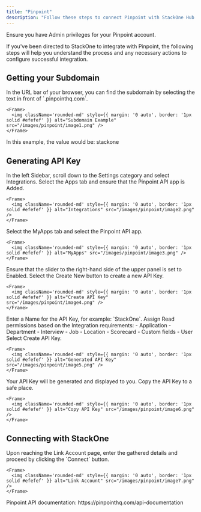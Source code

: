 ```yaml
---
title: "Pinpoint"
description: "Follow these steps to connect Pinpoint with StackOne Hub successfully."
---
```



<Warning>
  Ensure you have Admin privileges for your Pinpoint account.
</Warning>

If you've been directed to StackOne to integrate with Pinpoint, the following steps will help you understand the process and any necessary actions to configure successful integration.

## Getting your Subdomain

<Steps>
  <Step title="Find the Subdomain">
    In the URL bar of your browser, you can find the subdomain by selecting the text in front of `.pinpointhq.com`.

    <Frame>
      <img className='rounded-md' style={{ margin: '0 auto', border: '1px solid #efefef' }} alt="Subdomain Example" src="/images/pinpoint/image1.png" />
    </Frame>
  </Step>
</Steps>

In this example, the value would be: stackone

## Generating API Key

<Steps>
  <Step title="Navigate to Integrations">
    In the left Sidebar, scroll down to the Settings category and select Integrations.
  </Step>

  <Step title="Select the Apps Tab">
    Select the Apps tab and ensure that the Pinpoint API app is Added.

    <Frame>
      <img className='rounded-md' style={{ margin: '0 auto', border: '1px solid #efefef' }} alt="Integrations" src="/images/pinpoint/image2.png" />
    </Frame>
  </Step>

  <Step title="Select MyApps Tab">
    Select the MyApps tab and select the Pinpoint API app.

    <Frame>
      <img className='rounded-md' style={{ margin: '0 auto', border: '1px solid #efefef' }} alt="MyApps" src="/images/pinpoint/image3.png" />
    </Frame>
  </Step>

  <Step title="Enable the API">
    Ensure that the slider to the right-hand side of the upper panel is set to Enabled.
  </Step>

  <Step title="Create a New API Key">
    Select the Create New button to create a new API Key.

    <Frame>
      <img className='rounded-md' style={{ margin: '0 auto', border: '1px solid #efefef' }} alt="Create API Key" src="/images/pinpoint/image4.png" />
    </Frame>
  </Step>

  <Step title="Name the API Key">
    Enter a Name for the API Key, for example: `StackOne`.
  </Step>

  <Step title="Assign Permissions">
    Assign Read permissions based on the Integration requirements:
    - Application
    - Department
    - Interview
    - Job
    - Location
    - Scorecard
    - Custom fields
    - User
  </Step>

  <Step title="Create API Key">
    Select Create API Key.

    <Frame>
      <img className='rounded-md' style={{ margin: '0 auto', border: '1px solid #efefef' }} alt="Generated API Key" src="/images/pinpoint/image5.png" />
    </Frame>
  </Step>

  <Step title="Copy the API Key">
    Your API Key will be generated and displayed to you. Copy the API Key to a safe place.

    <Frame>
      <img className='rounded-md' style={{ margin: '0 auto', border: '1px solid #efefef' }} alt="Copy API Key" src="/images/pinpoint/image6.png" />
    </Frame>
  </Step>
</Steps>

## Connecting with StackOne

<Steps>
  <Step title="Enter the Details">
    Upon reaching the Link Account page, enter the gathered details and proceed by clicking the `Connect` button.

    <Frame>
      <img className='rounded-md' style={{ margin: '0 auto', border: '1px solid #efefef' }} alt="Link Account" src="/images/pinpoint/image7.png" />
    </Frame>
  </Step>
</Steps>

<IntegrationFooter />

<Card title="Useful Links" icon="link" href="/content/components/card-group">
  Pinpoint API documentation: https://pinpointhq.com/api-documentation
</Card>

